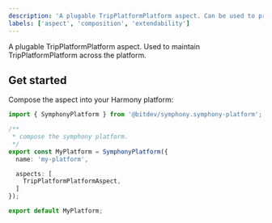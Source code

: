 ```yaml
---
description: 'A plugable TripPlatformPlatform aspect. Can be used to provider a Browser and API.'
labels: ['aspect', 'composition', 'extendability']
---
```


A plugable TripPlatformPlatform aspect. Used to maintain TripPlatformPlatform across the platform.

## Get started

Compose the aspect into your Harmony platform:

```ts
import { SymphonyPlatform } from '@bitdev/symphony.symphony-platform';

/**
 * compose the symphony platform.
 */    
export const MyPlatform = SymphonyPlatform({
  name: 'my-platform',

  aspects: [
    TripPlatformPlatformAspect,
  ]
});

export default MyPlatform;
```